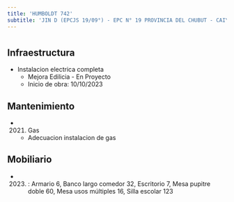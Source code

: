 ```yaml
---
title: 'HUMBOLDT 742'
subtitle: 'JIN D (EPCJS 19/09°) - EPC N° 19 PROVINCIA DEL CHUBUT - CAIYJ CHACARITA'
---
```


#
## Infraestructura

* Instalacion electrica completa 
    + Mejora Edilicia - En Proyecto 
    + Inicio de obra: 10/10/2023 






## Mantenimiento

*  (2021) Gas 
    + Adecuacion instalacion de gas





## Mobiliario

*  (2023) : Armario 6, Banco largo comedor 32, Escritorio 7, Mesa pupitre doble 60, Mesa usos múltiples 16, Silla escolar 123 



